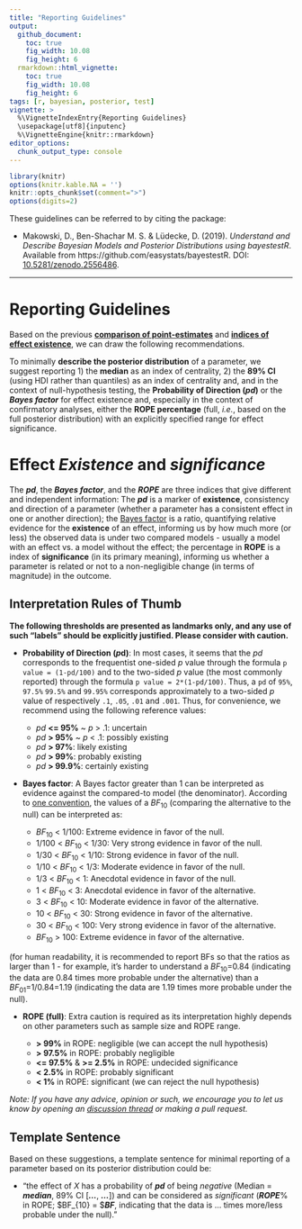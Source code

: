 ```yaml
---
title: "Reporting Guidelines"
output: 
  github_document:
    toc: true
    fig_width: 10.08
    fig_height: 6
  rmarkdown::html_vignette:
    toc: true
    fig_width: 10.08
    fig_height: 6
tags: [r, bayesian, posterior, test]
vignette: >
  %\VignetteIndexEntry{Reporting Guidelines}
  \usepackage[utf8]{inputenc}
  %\VignetteEngine{knitr::rmarkdown}
editor_options: 
  chunk_output_type: console
---
```


```r
library(knitr)
options(knitr.kable.NA = '')
knitr::opts_chunk$set(comment=">")
options(digits=2)
```


These guidelines can be referred to by citing the package:

- Makowski, D., Ben-Shachar M. S. \& Lüdecke, D. (2019). *Understand and Describe Bayesian Models and Posterior Distributions using bayestestR*. Available from https://github.com/easystats/bayestestR. DOI: [10.5281/zenodo.2556486](https://zenodo.org/record/2556486).

---

# Reporting Guidelines

Based on the previous [**comparison of point-estimates**](https://easystats.github.io/bayestestR/articles/indicesEstimationComparison.html) and [**indices of effect existence**](https://easystats.github.io/bayestestR/articles/indicesExistenceComparison.html), we can draw the following recommendations.

To minimally **describe the posterior distribution** of a parameter, we suggest reporting 1) the **median** as an index of centrality, 2) the **89\% CI** (using HDI rather than quantiles) as an index of centrality and, and in the context of null-hypothesis testing, the **Probability of Direction (*pd*)** or the ***Bayes factor*** for effect existence and, especially in the context of confirmatory analyses, either the **ROPE percentage** (full, *i.e.*, based on the full posterior distribution) with an explicitly specified range for effect significance.

# Effect *Existence* and *significance*

The ***pd***, the ***Bayes factor***, and the ***ROPE*** are three indices that give different and independent information: The ***pd*** is a marker of **existence**, consistency and direction of a parameter (whether a parameter has a consistent effect in one or another direction); the [Bayes factor](https://easystats.github.io/bayestestR/articles/bayes_factors.html) is a ratio, quantifying relative evidence for the **existence** of an effect, informing us by how much more (or less) the observed data is under two compared models - usually a model with an effect vs. a model without the effect; the percentage in **ROPE** is a index of **significance** (in its primary meaning), informing us whether a parameter is related or not to a non-negligible change (in terms of magnitude) in the outcome.

## Interpretation Rules of Thumb

**The following thresholds are presented as landmarks only, and any use of such "labels" should be explicitly justified. Please consider with caution.**

- **Probability of Direction (*p*d)**: In most cases, it seems that the *pd* corresponds to the frequentist one-sided *p* value through the formula `p value = (1-pd/100)` and to the two-sided *p* value (the most commonly reported) through the formula `p value = 2*(1-pd/100)`. Thus, a `pd` of `95%`, `97.5%` `99.5%` and `99.95%` corresponds approximately to a two-sided *p* value of respectively `.1`, `.05`, `.01` and `.001`. Thus, for convenience, we recommend using the following reference values:

    - *pd* **\<= 95\%** ~ *p* \> .1: uncertain
    - *pd* **\> 95\%** ~ *p* \< .1: possibly existing
    - *pd* **\> 97\%**: likely existing
    - *pd* **\> 99\%**: probably existing
    - *pd* **\> 99.9\%**: certainly existing

- **Bayes factor**: A Bayes factor greater than 1 can be interpreted as evidence against the compared-to model (the denominator). According to [one convention](https://easystats.github.io/report/articles/interpret_metrics.html#bayes-factor-bf), the values of a *BF*<sub>10</sub> (comparing the alternative to the null) can be interpreted as:

    - *BF*<sub>10</sub> \< 1/100: Extreme evidence in favor of the null.
    - 1/100 \< *BF*<sub>10</sub> \< 1/30: Very strong evidence in favor of the null.
    - 1/30 \< *BF*<sub>10</sub> \< 1/10: Strong evidence in favor of the null.
    - 1/10 \< *BF*<sub>10</sub> \< 1/3: Moderate evidence in favor of the null.
    - 1/3 \< *BF*<sub>10</sub> \< 1: Anecdotal evidence in favor of the null.
    - 1 \< *BF*<sub>10</sub> \< 3: Anecdotal evidence in favor of the alternative.
    - 3 \< *BF*<sub>10</sub> \< 10: Moderate evidence in favor of the alternative.
    - 10 \< *BF*<sub>10</sub> \< 30: Strong evidence in favor of the alternative.
    - 30 \< *BF*<sub>10</sub> \< 100: Very strong evidence in favor of the alternative.
    - *BF*<sub>10</sub> \> 100: Extreme evidence in favor of the alternative.
    
(for human readability, it is recommended to report BFs so that the ratios as larger than 1 - for example, it's harder to understand a *BF*<sub>10</sub>\=0.84 (indicating the data are 0.84 times more probable under the alternative) than a *BF*<sub>01</sub>\=1/0.84\=1.19 (indicating the data are 1.19 times more probable under the null).

- **ROPE (full)**: Extra caution is required as its interpretation highly depends on other parameters such as sample size and ROPE range.

    - **\> 99\%** in ROPE: negligible (we can accept the null hypothesis)
    - **\> 97.5\%** in ROPE: probably negligible
    - **\<= 97.5\%** \& **\>= 2.5\%** in ROPE: undecided significance
    - **\< 2.5\%** in ROPE: probably significant
    - **\< 1\%** in ROPE: significant (we can reject the null hypothesis)
  

*Note: If you have any advice, opinion or such, we encourage you to let us know by opening an [discussion thread](https://github.com/easystats/bayestestR/issues) or making a pull request.*

## Template Sentence

Based on these suggestions, a template sentence for minimal reporting of a parameter based on its posterior distribution could be:

- "the effect of *X* has a probability of ***pd*** of being *negative* (Median = ***median***, 89\% CI [***...***, ***...***]) and can be considered as *significant* (***ROPE***\% in ROPE; $BF_{10} = $***BF***, indicating that the data is ... times more/less probable under the null)."